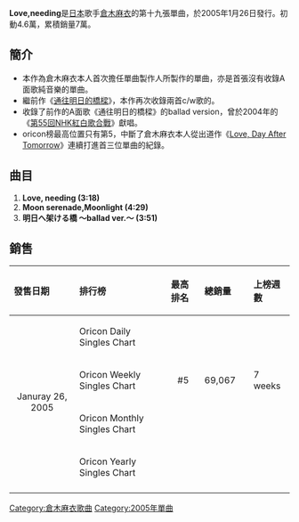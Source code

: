 {{Single infobox
| Name = Love,needing
| Artist = [[倉木麻衣|倉木麻衣]]
| from Album = [[FUSE_OF_LOVE|FUSE OF LOVE]]
| B-side         = Moon serenade<br />Moonlight
| Released = 2005年1月26日
| Format = CD, [[Maxi_Single|Maxi Single]]
| Genre = [[J-Pop|J-Pop]]
| Length = 11分37秒
| Label = [[GIZA_studio|GIZA studio]]
| Writer         = [[倉木麻衣|倉木麻衣]]<br />[[德永曉人|德永曉人]]<br />[[大野愛果|大野愛果]]
| Producer       = [[倉木麻衣|倉木麻衣]]
| Chart position = * 週間最高順位5位（[[oricon|oricon]]）
| Last single    = [[通往明日的橋樑|通往明日的橋樑]]<br />（2004年）
| This single    = '''Love,needing'''<br />（2005年）
| Next single    = [[Dancing|Dancing]]<br />（2005年）
}}

'''Love,needing'''是[[日本|日本]]歌手[[倉木麻衣|倉木麻衣]]的第十九張單曲，於2005年1月26日發行。初動4.6萬，累積銷量7萬。

== 簡介 ==
*本作為倉木麻衣本人首次擔任單曲製作人所製作的單曲，亦是首張沒有收錄A面歌純音樂的單曲。
*繼前作《[[通往明日的橋樑|通往明日的橋樑]]》，本作再次收錄兩首c/w歌的。
*收錄了前作的A面歌《通往明日的橋樑》的ballad version，曾於2004年的《[[第55回NHK紅白歌合戰|第55回NHK紅白歌合戰]]》獻唱。
*oricon榜最高位置只有第5，中斷了倉木麻衣本人從出道作《[[Love,_Day_After_Tomorrow|Love, Day After Tomorrow]]》連續打進首三位單曲的紀錄。

== 曲目 ==
#'''Love, needing (3:18) '''
#'''Moon serenade,Moonlight (4:29) ''' 
#'''明日へ架ける橋 〜ballad ver.〜 (3:51) '''

== 銷售 ==

{| class="wikitable" width="600px"
|- bgcolor="#CCCCCC"
!align="left"|發售日期
!align="left"|排行榜
!align="left"|最高排名
!align="left"|總銷量
!align="left"|上榜週數
|-
|align="center" rowspan="4"|Januray 26, 2005
|align="left"|Oricon Daily Singles Chart
|align="center"|
|align="left"|
|align="left"|
|-
|align="left"|Oricon Weekly Singles Chart
|align="center"|#5
|align="left"| 69,067　
|align="left"| 7 weeks
|-
|align="left"|Oricon Monthly Singles Chart
|align="center"|
|align="left"|
|align="left"|
|-
|align="left"|Oricon Yearly Singles Chart
|align="center"| 
|align="left"|
|align="left"|　
|-
|}

{{Kuraki Mai}}

[[Category:倉木麻衣歌曲|Category:倉木麻衣歌曲]]
[[Category:2005年單曲|Category:2005年單曲]]